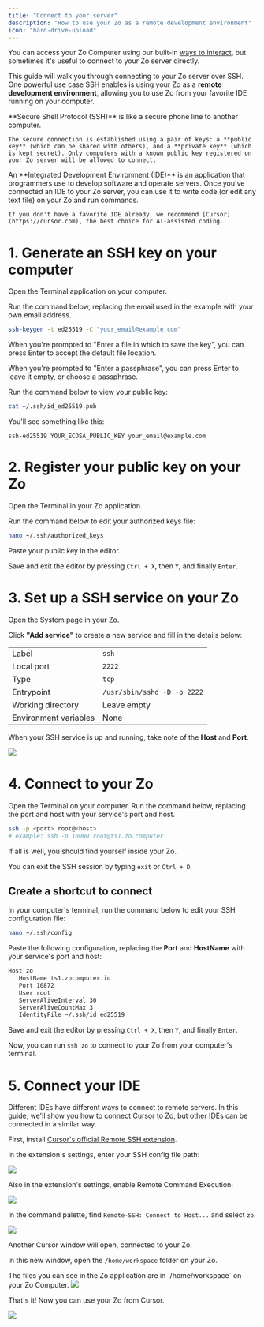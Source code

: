 ```yaml
---
title: "Connect to your server"
description: "How to use your Zo as a remote development environment"
icon: "hard-drive-upload"
---
```



You can access your Zo Computer using our built-in [ways to interact](/interactions), but sometimes it's useful to connect to your Zo server directly.

This guide will walk you through connecting to your Zo server over SSH. One powerful use case SSH enables is using your Zo as a **remote development environment**, allowing you to use Zo from your favorite IDE running on your computer.

<AccordionGroup>
  <Accordion title="What is SSH?">
    **Secure Shell Protocol (SSH)** is like a secure phone line to another computer.

    The secure connection is established using a pair of keys: a **public key** (which can be shared with others), and a **private key** (which is kept secret). Only computers with a known public key registered on your Zo server will be allowed to connect.

  </Accordion>
  <Accordion title="What's an IDE?">
    An **Integrated Development Environment (IDE)** is an application that programmers use to develop software and operate servers. Once you've connected an IDE to your Zo server, you can use it to write code (or edit any text file) on your Zo and run commands.

    If you don't have a favorite IDE already, we recommend [Cursor](https://cursor.com), the best choice for AI-assisted coding.

  </Accordion>
</AccordionGroup>

# 1. Generate an SSH key on your computer

Open the Terminal application on your computer.

Run the command below, replacing the email used in the example with your own email address.

```sh
ssh-keygen -t ed25519 -C "your_email@example.com"
```

When you're prompted to "Enter a file in which to save the key", you can press Enter to accept the default file location.

When you're prompted to "Enter a passphrase", you can press Enter to leave it empty, or choose a passphrase.

<Passphrase />

Run the command below to view your public key:

```sh
cat ~/.ssh/id_ed25519.pub
```

You'll see something like this:

`ssh-ed25519 YOUR_ECDSA_PUBLIC_KEY your_email@example.com`

# 2. Register your public key on your Zo

Open the Terminal in your Zo application.

Run the command below to edit your authorized keys file:

```sh
nano ~/.ssh/authorized_keys
```

Paste your public key in the editor.

Save and exit the editor by pressing `Ctrl + X`, then `Y`, and finally `Enter`.

# 3. Set up a SSH service on your Zo

Open the System page in your Zo.

Click **"Add service"** to create a new service and fill in the details below:

|                       |                             |
| --------------------- | --------------------------- |
| Label                 | `ssh`                       |
| Local port            | `2222`                      |
| Type                  | `tcp`                       |
| Entrypoint            | `/usr/sbin/sshd -D -p 2222` |
| Working directory     | Leave empty                 |
| Environment variables | None                        |

When your SSH service is up and running, take note of the **Host** and **Port**.

<Frame caption="An SSH service with port 10872 and host ts1.zocomputer.io">
  <img className="block" src="/screenshots/ssh-service-running.png" />
</Frame>

# 4. Connect to your Zo

Open the Terminal on your computer. Run the command below, replacing the port and host with your service's port and host.

```sh
ssh -p <port> root@<host>
# example: ssh -p 10000 root@ts1.zo.computer
```

If all is well, you should find yourself inside your Zo.

You can exit the SSH session by typing `exit` or `Ctrl + D`.

## Create a shortcut to connect

In your computer's terminal, run the command below to edit your SSH configuration file:

```sh
nano ~/.ssh/config
```

Paste the following configuration, replacing the **Port** and **HostName** with your service's port and host:

```sh
Host zo
   HostName ts1.zocomputer.io
   Port 10872
   User root
   ServerAliveInterval 30
   ServerAliveCountMax 3
   IdentityFile ~/.ssh/id_ed25519
```

Save and exit the editor by pressing `Ctrl + X`, then `Y`, and finally `Enter`.

Now, you can run `ssh zo` to connect to your Zo from your computer's terminal.

# 5. Connect your IDE

Different IDEs have different ways to connect to remote servers. In this guide, we'll show you how to connect [Cursor](https://cursor.com) to Zo, but other IDEs can be connected in a similar way.

First, install [Cursor's official Remote SSH extension](https://marketplace.cursorapi.com/items/?itemName=anysphere.remote-ssh).

In the extension's settings, enter your SSH config file path:

<Frame>
  <img className="block" src="/screenshots/ssh-cursor-config.png" />
</Frame>

Also in the extension's settings, enable Remote Command Execution:

<Frame>
  <img className="block" src="/screenshots/ssh-cursor-command.png" />
</Frame>

In the command palette, find `Remote-SSH: Connect to Host...` and select `zo`.

<Frame>
  <img className="block" src="/screenshots/ssh-cursor-connect.png" />
</Frame>

Another Cursor window will open, connected to your Zo.

In this new window, open the `/home/workspace` folder on your Zo.

<Accordion title="Why /home/workspace?">
  The files you can see in the Zo application are in `/home/workspace` on your Zo Computer.
</Accordion>

<Frame>
  <img className="block" src="/screenshots/ssh-cursor-workspace.png" />
</Frame>

That's it! Now you can use your Zo from Cursor.

<Frame>
  <img className="block" src="/screenshots/ssh-cursor-done.png" />
</Frame>
